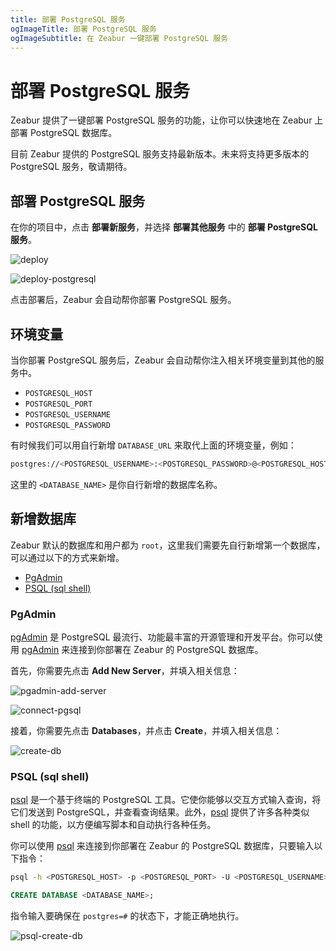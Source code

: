 ```yaml
---
title: 部署 PostgreSQL 服务
ogImageTitle: 部署 PostgreSQL 服务
ogImageSubtitle: 在 Zeabur 一键部署 PostgreSQL 服务
---
```



# 部署 PostgreSQL 服务

Zeabur 提供了一键部署 PostgreSQL 服务的功能，让你可以快速地在 Zeabur 上部署 PostgreSQL 数据库。

<Callout type="info" emoji="ℹ️">
  目前 Zeabur 提供的 PostgreSQL 服务支持最新版本。未来将支持更多版本的 PostgreSQL 服务，敬请期待。
</Callout>

## 部署 PostgreSQL 服务

在你的项目中，点击 **部署新服务**，并选择 **部署其他服务** 中的 **部署 PostgreSQL 服务**。

![deploy](/deploy/common/select-service.en-US.png)

![deploy-postgresql](/databases/deploy-postgresql.zh-CN.png)

点击部署后，Zeabur 会自动帮你部署 PostgreSQL 服务。

## 环境变量

当你部署 PostgreSQL 服务后，Zeabur 会自动帮你注入相关环境变量到其他的服务中。

 - `POSTGRESQL_HOST`
 - `POSTGRESQL_PORT`
 - `POSTGRESQL_USERNAME`
 - `POSTGRESQL_PASSWORD`

有时候我们可以用自行新增 `DATABASE_URL` 来取代上面的环境变量，例如：

```bash copy
postgres://<POSTGRESQL_USERNAME>:<POSTGRESQL_PASSWORD>@<POSTGRESQL_HOST>:<POSTGRESQL_PORT>/<DATABASE_NAME>
```

这里的 `<DATABASE_NAME>` 是你自行新增的数据库名称。

## 新增数据库

Zeabur 默认的数据库和用户都为 `root`，这里我们需要先自行新增第一个数据库，可以通过以下的方式来新增。

 - [PgAdmin](#pgadmin)
 - [PSQL (sql shell)](#psql-sql-shell)

### PgAdmin

[pgAdmin](https://www.pgadmin.org/) 是 PostgreSQL 最流行、功能最丰富的开源管理和开发平台。你可以使用 [pgAdmin](https://www.pgadmin.org/) 来连接到你部署在 Zeabur 的 PostgreSQL 数据库。

首先，你需要先点击 **Add New Server**，并填入相关信息：

![pgadmin-add-server](/databases/pgsql/pgadmin-add-server.jpg)

![connect-pgsql](/databases/pgsql/connect-pgsql.png)

接着，你需要先点击 **Databases**，并点击 **Create**，并填入相关信息：

![create-db](/databases/pgsql/create-db.png)

### PSQL (sql shell)

[psql](https://www.postgresql.org/docs/current/app-psql.html) 是一个基于终端的 PostgreSQL 工具。它使你能够以交互方式输入查询，将它们发送到 PostgreSQL，并查看查询结果。此外，[psql](https://www.postgresql.org/docs/current/app-psql.html) 提供了许多各种类似 shell 的功能，以方便编写脚本和自动执行各种任务。

你可以使用 [psql](https://www.postgresql.org/docs/current/app-psql.html) 来连接到你部署在 Zeabur 的 PostgreSQL 数据库，只要输入以下指令：

```bash copy
psql -h <POSTGRESQL_HOST> -p <POSTGRESQL_PORT> -U <POSTGRESQL_USERNAME> -W
```

```sql copy
CREATE DATABASE <DATABASE_NAME>;
```

指令输入要确保在 `postgres=#` 的状态下，才能正确地执行。

![psql-create-db](/databases/pgsql/psql-create-db.png)
